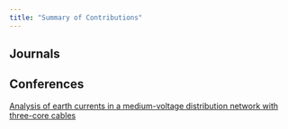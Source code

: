 ```yaml
---
title: "Summary of Contributions"
---
```


## Journals 


## Conferences 
[Analysis of earth currents in a medium-voltage distribution network with three-core cables](http://ieeexplore.ieee.org/document/7387029/)


